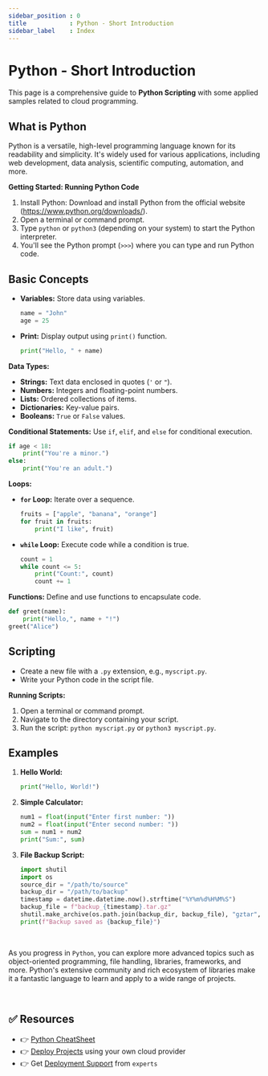 ```yaml
---
sidebar_position : 0
title            : Python - Short Introduction
sidebar_label    : Index
---
```


# Python - Short Introduction

This page is a comprehensive guide to **Python Scripting** with some applied samples related to cloud programming. 

## **What is Python**

Python is a versatile, high-level programming language known for its readability and simplicity. 
It's widely used for various applications, including web development, data analysis, scientific computing, automation, and more.

**Getting Started: Running Python Code**
1. Install Python: Download and install Python from the official website (https://www.python.org/downloads/).
2. Open a terminal or command prompt.
3. Type `python` or `python3` (depending on your system) to start the Python interpreter.
4. You'll see the Python prompt (`>>>`) where you can type and run Python code.

## **Basic Concepts**

- **Variables:** Store data using variables.
  ```python
  name = "John"
  age = 25
  ```
- **Print:** Display output using `print()` function.
  ```python
  print("Hello, " + name)
  ```

**Data Types:**
- **Strings:** Text data enclosed in quotes (`'` or `"`).
- **Numbers:** Integers and floating-point numbers.
- **Lists:** Ordered collections of items.
- **Dictionaries:** Key-value pairs.
- **Booleans:** `True` or `False` values.

**Conditional Statements:**
Use `if`, `elif`, and `else` for conditional execution.
```python
if age < 18:
    print("You're a minor.")
else:
    print("You're an adult.")
```

**Loops:**
- **`for` Loop:** Iterate over a sequence.
  ```python
  fruits = ["apple", "banana", "orange"]
  for fruit in fruits:
      print("I like", fruit)
  ```
- **`while` Loop:** Execute code while a condition is true.
  ```python
  count = 1
  while count <= 5:
      print("Count:", count)
      count += 1
  ```

**Functions:**
Define and use functions to encapsulate code.
```python
def greet(name):
    print("Hello,", name + "!")
greet("Alice")
```

## **Scripting**

- Create a new file with a `.py` extension, e.g., `myscript.py`.
- Write your Python code in the script file.

**Running Scripts:**
1. Open a terminal or command prompt.
2. Navigate to the directory containing your script.
3. Run the script: `python myscript.py` or `python3 myscript.py`.

## **Examples**

1. **Hello World:**
   ```python
   print("Hello, World!")
   ```

2. **Simple Calculator:**
   ```python
   num1 = float(input("Enter first number: "))
   num2 = float(input("Enter second number: "))
   sum = num1 + num2
   print("Sum:", sum)
   ```

3. **File Backup Script:**
   ```python
   import shutil
   import os
   source_dir = "/path/to/source"
   backup_dir = "/path/to/backup"
   timestamp = datetime.datetime.now().strftime("%Y%m%d%H%M%S")
   backup_file = f"backup_{timestamp}.tar.gz"
   shutil.make_archive(os.path.join(backup_dir, backup_file), "gztar", source_dir)
   print(f"Backup saved as {backup_file}")
   ```

<br />

As you progress in `Python`, you can explore more advanced topics such as object-oriented programming, file handling, libraries, frameworks, and more. 
Python's extensive community and rich ecosystem of libraries make it a fantastic language to learn and apply to a wide range of projects.

<br />

## ✅ Resources

- 👉 [Python CheatSheet](https://www.pythoncheatsheet.org/) 
- 👉 [Deploy Projects](https://deploypro.dev/) using your own cloud provider
- 👉 Get [Deployment Support](https://deploypro.dev/support/) from `experts` 
